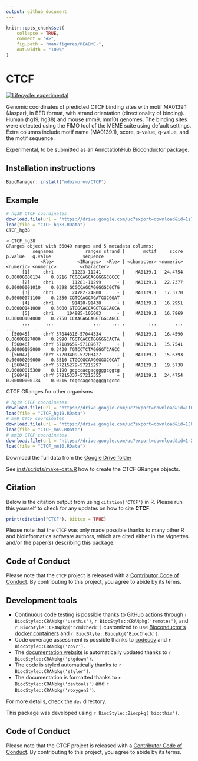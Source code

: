 ```yaml
---
output: github_document
---
```


<!-- README.md is generated from README.Rmd. Please edit that file -->

```r
knitr::opts_chunk$set(
    collapse = TRUE,
    comment = "#>",
    fig.path = "man/figures/README-",
    out.width = "100%"
)
```

# CTCF

<!-- badges: start -->
[![Lifecycle: experimental](https://img.shields.io/badge/lifecycle-experimental-orange.svg)](https://lifecycle.r-lib.org/articles/stages.html#experimental)
<!-- badges: end -->

Genomic coordinates of predicted CTCF binding sites with motif MA0139.1 
(Jaspar), in BED format, with strand orientation (directionality of binding). 
Human (hg19, hg38) and mouse (mm9, mm10) genomes. The binding sites were 
detected using the FIMO tool of the MEME suite using default settings. 
Extra columns include motif name (MA0139.1), score, p-value, q-value, and 
the motif sequence.

Experimental, to be submitted as an AnnotatiohHub Bioconductor package.

## Installation instructions

<!--
Get the latest stable `R` release from [CRAN](http://cran.r-project.org/). Then install `CTCF` using from [Bioconductor](http://bioconductor.org/) the following code:

```r
if (!requireNamespace("BiocManager", quietly = TRUE)) {
    install.packages("BiocManager")
}

BiocManager::install("CTCF")
```

And the development version from [GitHub](https://github.com/mdozmorov/CTCF) with:
-->

```r
BiocManager::install("mdozmorov/CTCF")
```

## Example

```r
# hg38 CTCF coordinates
download.file(url = "https://drive.google.com/uc?export=download&id=1s70dQy_zSSP8rsMa9VPEQS1DvUF-bA8o", destfile = "CTCF_hg38.RData")
load(file = "CTCF_hg38.RData")
CTCF_hg38
```
```
> CTCF_hg38
GRanges object with 56049 ranges and 5 metadata columns:
          seqnames            ranges strand |       motif     score       p.value   q.value            sequence
             <Rle>         <IRanges>  <Rle> | <character> <numeric>     <numeric> <numeric>         <character>
      [1]     chr1       11223-11241      - |    MA0139.1   24.4754 0.00000000134    0.0216 TCGCCAGCAGGGGGCGCCC
      [2]     chr1       11281-11299      - |    MA0139.1   22.7377 0.00000001010    0.0398 GCGCCAGCAGGGGGCGCTG
      [3]     chr1       24782-24800      - |    MA0139.1   17.3770 0.00000071100    0.2350 CGTCCAGCAGATGGCGGAT
      [4]     chr1       91420-91438      + |    MA0139.1   16.2951 0.00000141000    0.3080 GTGGCACCAGGTGGCAGCA
      [5]     chr1     104985-105003      - |    MA0139.1   16.7869 0.00000104000    0.2750 CCAACAGCAGGTGGCAGCC
      ...      ...               ...    ... .         ...       ...           ...       ...                 ...
  [56045]     chrY 57044316-57044334      - |    MA0139.1   16.4590 0.00000127000    0.2990 TGGTCACCTGGGGGCACTA
  [56046]     chrY 57189659-57189677      + |    MA0139.1   15.7541 0.00000195000    0.3430 TGTCCTCTAGGGGTCAGCC
  [56047]     chrY 57203409-57203427      - |    MA0139.1   15.6393 0.00000209000    0.3510 CTGCCGCAAGGGGGCGCAT
  [56048]     chrY 57215279-57215297      + |    MA0139.1   19.5738 0.00000015300    0.1190 gcgccacgagggggcggtg
  [56049]     chrY 57215337-57215355      + |    MA0139.1   24.4754 0.00000000134    0.0216 tcgccagcagggggcgccc
```

CTCF GRanges for other organisms

```r
# hg19 CTCF coordinates
download.file(url = "https://drive.google.com/uc?export=download&id=1f0QpyzJl-cguVHmXVq-h0LNP0-I5whfZ", destfile = "CTCF_hg19.RData")
load(file = "CTCF_hg19.RData")
# mm9 CTCF coordinates
download.file(url = "https://drive.google.com/uc?export=download&id=1JhwQpD8HWt9ZHrw4qDS71_CuHwrkQrWB", destfile = "CTCF_mm9.RData")
load(file = "CTCF_mm9.RData")
# mm10 CTCF coordinates
download.file(url = "https://drive.google.com/uc?export=download&id=1-XZ4lDweP1MUC1nU8QGXwzfr38pgUQGt", destfile = "CTCF_mm10.RData")
load(file = "CTCF_mm10.RData")
```


Download the full data from the [Google Drive folder](https://drive.google.com/drive/folders/19ZXr7IETfks0OdYlmuc1Hqe700Pw3jPc?usp=sharing)

See [inst/scripts/make-data.R](inst/scripts/make-data.R) how to create the CTCF 
GRanges objects.


<!--
This is a basic example which shows you how to solve a common problem:

```r
library("CTCF")
## basic example code
```

What is special about using `README.Rmd` instead of just `README.md`? You can include R chunks like so:

```r
summary(cars)
```

You'll still need to render `README.Rmd` regularly, to keep `README.md` up-to-date.

You can also embed plots, for example:

```r
plot(pressure)
```

In that case, don't forget to commit and push the resulting figure files, so they display on GitHub!
-->

## Citation

Below is the citation output from using `citation('CTCF')` in R. Please
run this yourself to check for any updates on how to cite __CTCF__.

```r
print(citation("CTCF"), bibtex = TRUE)
```

Please note that the `CTCF` was only made possible thanks to many other R and bioinformatics software authors, which are cited either in the vignettes and/or the paper(s) describing this package.

## Code of Conduct

Please note that the `CTCF` project is released with a [Contributor Code of Conduct](http://bioconductor.org/about/code-of-conduct/). By contributing to this project, you agree to abide by its terms.

## Development tools

* Continuous code testing is possible thanks to [GitHub actions](https://www.tidyverse.org/blog/2020/04/usethis-1-6-0/)  through `r BiocStyle::CRANpkg('usethis')`, `r BiocStyle::CRANpkg('remotes')`, and `r BiocStyle::CRANpkg('rcmdcheck')` customized to use [Bioconductor's docker containers](https://www.bioconductor.org/help/docker/) and `r BiocStyle::Biocpkg('BiocCheck')`.
* Code coverage assessment is possible thanks to [codecov](https://codecov.io/gh) and `r BiocStyle::CRANpkg('covr')`.
* The [documentation website](http://mdozmorov.github.io/CTCF) is automatically updated thanks to `r BiocStyle::CRANpkg('pkgdown')`.
* The code is styled automatically thanks to `r BiocStyle::CRANpkg('styler')`.
* The documentation is formatted thanks to `r BiocStyle::CRANpkg('devtools')` and `r BiocStyle::CRANpkg('roxygen2')`.

For more details, check the `dev` directory.

This package was developed using `r BiocStyle::Biocpkg('biocthis')`.

## Code of Conduct

Please note that the CTCF project is released with a [Contributor Code of Conduct](http://bioconductor.org/about/code-of-conduct/). By contributing to this project, you agree to abide by its terms.
